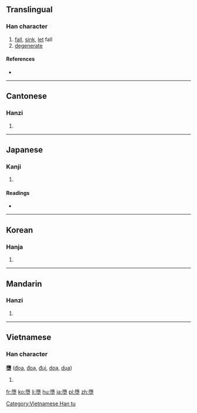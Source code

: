 {{also|堕}}
==Translingual==

===Han character===
{{Han char|rn=32|rad=土|as=12|sn=15|four=7410<sub>4</sub>|canj=弓月土 (NBG), X弓月土 (XNBG)|ids=⿱[[隋]][[土]]}}

# [[fall]], [[sink]], [[let]] fall
# [[degenerate]]

====References====
* {{Han ref|kx=0239.110|dkj=05481|dj=0478.120|hdz=10484.030|uh=58AE|ud=22702|bh=BC5A|bd=48218}}

----

==Cantonese==

===Hanzi===
{{yue-hanzi|jyut=[[do6]], [[fai1]]|y=do6, fai1|sim=堕}}

# {{defn|lang=yue|sort=土12}}

----

==Japanese==

===Kanji===
{{ja-kanji|grade=|rs=土12}}

# {{defn|lang=ja|sort=土12}}

====Readings====
* {{ja-readings|on=[[だ]] (da)|kun=[[くずれ]] (kuzureru), [[くずす]] (kuzusu), [[おちる]] (ochiru)}}

----

==Korean==

===Hanja===
{{ko-hanja|hangeul=타|rv=ta|mr=t'a}}

# {{defn|lang=ko|sort=土12}}

----

==Mandarin==

===Hanzi===
{{cmn-hanzi|sim=堕|pin=[[duò]] ([[duo4]])|wg=to<sup>4</sup>}}

# {{defn|lang=cmn|sort=土12}}

----

==Vietnamese==

===Han character===
'''墮''' ([[đọa]], [[đoạ]], [[đụi]], [[doạ]], [[dụa]])

# {{defn|lang=vi}}

[[Category:Vietnamese Han tu]]

[[fr:墮]]
[[ko:墮]]
[[li:墮]]
[[hu:墮]]
[[ja:墮]]
[[pl:墮]]
[[zh:墮]]